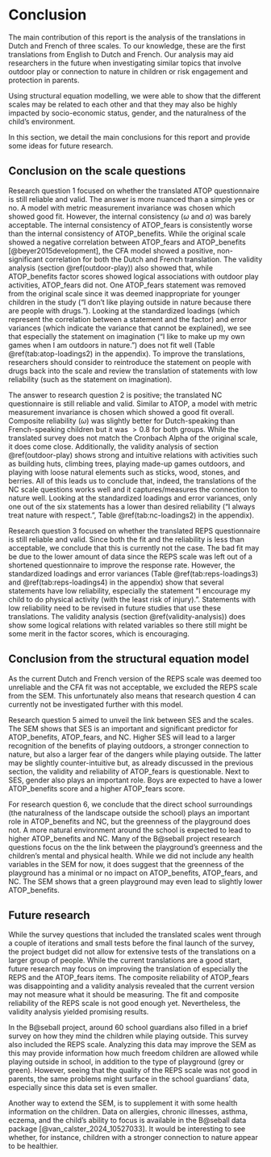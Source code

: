 # Conclusion

The main contribution of this report is the analysis of the translations in Dutch and French of three scales. To our knowledge, these are the first translations from English to Dutch and French. Our analysis may aid researchers in the future when investigating similar topics that involve outdoor play or connection to nature in children or risk engagement and protection in parents. 

Using structural equation modelling, we were able to show that the different scales may be related to each other and that they may also be highly impacted by socio-economic status, gender, and the naturalness of the child's environment.

In this section, we detail the main conclusions for this report and provide some ideas for future research.

## Conclusion on the scale questions

Research question 1 focused on whether the translated ATOP questionnaire is still reliable and valid. The answer is more nuanced than a simple yes or no.
A model with metric measurement invariance was chosen which showed good fit.
However, the internal consistency ($\omega$ and $\alpha$) was barely acceptable.
The internal consistency of ATOP_fears is consistently worse than the internal consistency of ATOP_benefits.
While the original scale showed a negative correlation between ATOP_fears and ATOP_benefits [@beyer2015development], the CFA model showed a positive, non-significant correlation for both the Dutch and French translation.
The validity analysis (section \@ref(outdoor-play)) also showed that, while ATOP_benefits factor scores showed logical associations with outdoor play activities, ATOP_fears did not.
One ATOP_fears statement was removed from the original scale since it was deemed  inappropriate for younger children in the study ("I don't like playing outside in nature because there are people with drugs.").
Looking at the standardized loadings (which represent the correlation between a statement and the factor) and error variances (which indicate the variance that cannot be explained), we see that especially the statement on imagination ("I like to make up my own games when I am outdoors in nature.") does not fit well (Table \@ref(tab:atop-loadings2) in the appendix).
To improve the translations, researchers should consider to reintroduce the statement on people with drugs back into the scale and review the translation of statements with low reliability (such as the statement on imagination).

The answer to research question 2 is positive; the translated NC questionnaire is still reliable and valid.
Similar to ATOP, a model with metric measurement invariance is chosen which showed a good fit overall.
Composite reliability ($\omega$) was slightly better for Dutch-speaking  than French-speaking children but it was $>0.8$ for both groups.
While the translated survey does not match the Cronbach Alpha of the original scale, it does come close.
Additionally, the validity analysis of section \@ref(outdoor-play) shows strong and intuitive relations with activities such as building huts, climbing trees, playing made-up games outdoors, and playing with loose natural elements such as sticks, wood, stones, and berries.
All of this leads us to conclude that, indeed, the translations of the NC scale questions works well and it captures/measures the connection to nature well.
Looking at the standardized loadings and error variances, only one out of the six statements has a lower than desired reliability ("I always treat nature with respect.", Table \@ref(tab:nc-loadings2) in the appendix). 

Research question 3 focused on whether the translated REPS questionnaire is still reliable and valid.
Since both the fit and the reliability is less than acceptable, we conclude that this is currently not the case.
The bad fit may be due to the lower amount of data since the REPS scale was left out of a shortened questionnaire to improve the response rate. 
However, the standardized loadings and error variances (Table \@ref(tab:reps-loadings3) and \@ref(tab:reps-loadings4) in the appendix) show that several statements have low reliability, especially the statement "I encourage my child to do physical activity (with the least risk of injury).".
Statements with low reliability need to be revised in future studies that use these translations.
The validity analysis (section \@ref(validity-analysis)) does show some logical relations with related variables so there still might be some merit in the factor scores, which is encouraging.

## Conclusion from the structural equation model

As the current Dutch and French version of the REPS scale was deemed too unreliable and the CFA fit was not acceptable, we excluded the REPS scale from the SEM. This unfortunately also means that research question 4 can currently not be investigated further with this model.

Research question 5 aimed to unveil the link between SES and the scales.
The SEM shows that SES is an important and significant predictor for ATOP_benefits, ATOP_fears, and NC.
Higher SES will lead to a larger recognition of the benefits of playing outdoors, a stronger connection to nature, but also a larger fear of the dangers while playing outside.
The latter may be slightly counter-intuitive but, as already discussed in the previous section, the validity and reliability of ATOP_fears is questionable.
Next to SES, gender also plays an important role.
Boys are expected to have a lower ATOP_benefits score and a higher ATOP_fears score.


For research question 6, we conclude that the direct school surroundings (the naturalness of the landscape outside the school) plays an important role in ATOP_benefits and NC, but the greenness of the playground does not.
A more natural environment around the school is expected to lead to higher ATOP_benefits and NC.
Many of the B@seball project research questions focus on the the link between the playground's greenness and the children's mental and physical health. While we did not include any health variables in the SEM for now, it does suggest that the greenness of the playground has a minimal or no impact on ATOP_benefits, ATOP_fears, and NC.
The SEM shows that a green playground may even lead to slightly lower ATOP_benefits.

## Future research

While the survey questions that included the translated scales went through a couple of iterations and small tests before the final launch of the survey, the project budget did not allow for extensive tests of the translations on a larger group of people.
While the current translations are a good start, future research may focus on improving the translation of especially the REPS and the ATOP_fears items.
The composite reliability of ATOP_fears was disappointing and a validity analysis revealed that the current version may not measure what it should be measuring.
The fit and composite reliability of the REPS scale is not good enough yet. Nevertheless, the validity analysis yielded promising results.

In the B@seball project, around 60 school guardians also filled in a brief survey on how they mind the children while playing outside.
This survey also included the REPS scale.
Analyzing this data may improve the SEM as this may provide information how much freedom children are allowed while playing outside in school, in addition to the type of playground (grey or green).
However, seeing that the quality of the REPS scale was not good in parents, the same problems might surface in the school guardians' data, especially since this data set is even smaller.

Another way to extend the SEM, is to supplement it with some health information on the children.
Data on allergies, chronic illnesses, asthma, eczema, and the child's ability to focus is available in the B@seball data package [@van_calster_2024_10527033].
It would be interesting to see whether, for instance, children with a stronger connection to nature appear to be healthier.

